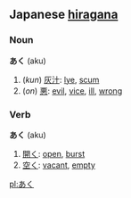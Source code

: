 == Japanese [[hiragana]] ==                             
===Noun===
'''あく''' (aku)

# (''kun'') [[灰汁]]: [[lye]], [[scum]]
# (''on'') [[悪]]: [[evil]], [[vice]], [[ill]], [[wrong]]

===Verb===
'''あく''' (aku)

# [[開く]]: [[open]], [[burst]]
# [[空く]]: [[vacant]], [[empty]]

[[pl:あく]]